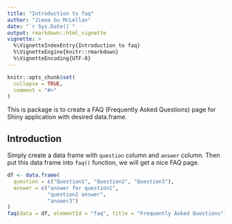 ```yaml
---
title: "Introduction to faq"
author: "Jiena Gu McLellan"
date: "`r Sys.Date()`"
output: rmarkdown::html_vignette
vignette: >
  %\VignetteIndexEntry{Introduction to faq}
  %\VignetteEngine{knitr::rmarkdown}
  %\VignetteEncoding{UTF-8}
---
```


```r
knitr::opts_chunk$set(
  collapse = TRUE,
  comment = "#>"
)
```

This is package is to create a FAQ (Frequently Asked Questions) page for Shiny application with desired data.frame. 

## Introduction

Simply create a data frame with `question` column and `answer` column. Then put this data frame into `faq()` function, we will get a nice FAQ page. 

```r
df <- data.frame(
  question = c("Question1", "Question2", "Question3"),
  answer = c("answer for question1", 
             "question2 answer", 
             "answer3")
)
faq(data = df, elementId = "faq", title = "Frequently Asked Questions")
```

